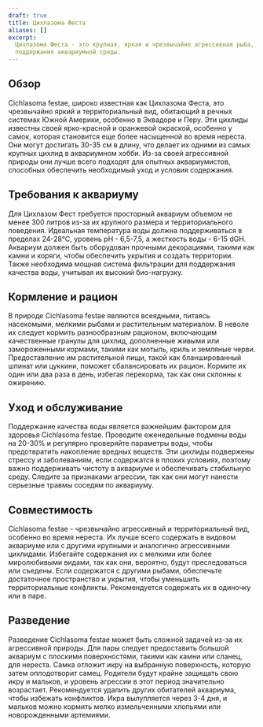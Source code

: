 ```yaml
---
draft: true
title: Цихлазома Феста
aliases: []
excerpt:
  Цихлазома Феста - это крупная, яркая и чрезвычайно агрессивная рыба, требующая опытного аквариумиста для ухода и
  поддержания аквариумной среды.
---
```


## Обзор

Cichlasoma festae, широко известная как Цихлазома Феста, это чрезвычайно яркий и территориальный вид, обитающий в речных
системах Южной Америки, особенно в Эквадоре и Перу. Эти цихлиды известны своей ярко-красной и оранжевой окраской,
особенно у самок, которая становится еще более насыщенной во время нереста. Они могут достигать 30-35 см в длину, что
делает их одними из самых крупных цихлид в аквариумном хобби. Из-за своей агрессивной природы они лучше всего подходят
для опытных аквариумистов, способных обеспечить необходимый уход и условия содержания.

## Требования к аквариуму

Для Цихлазом Фест требуется просторный аквариум объемом не менее 300 литров из-за их крупного размера и территориального
поведения. Идеальная температура воды должна поддерживаться в пределах 24-28°C, уровень pH - 6,5-7,5, а жесткость воды -
6-15 dGH. Аквариум должен быть оборудован прочными декорациями, такими как камни и коряги, чтобы обеспечить укрытия и
создать территории. Также необходима мощная система фильтрации для поддержания качества воды, учитывая их высокий
био-нагрузку.

## Кормление и рацион

В природе Cichlasoma festae являются всеядными, питаясь насекомыми, мелкими рыбами и растительным материалом. В неволе
их следует кормить разнообразным рационом, включающим качественные гранулы для цихлид, дополненные живыми или
замороженными кормами, такими как мотыль, криль и земляные черви. Предоставление им растительной пищи, такой как
бланшированный шпинат или цуккини, поможет сбалансировать их рацион. Кормите их один или два раза в день, избегая
перекорма, так как они склонны к ожирению.

## Уход и обслуживание

Поддержание качества воды является важнейшим фактором для здоровья Cichlasoma festae. Проводите еженедельные подмены
воды на 20-30% и регулярно проверяйте параметры воды, чтобы предотвратить накопление вредных веществ. Эти цихлиды
подвержены стрессу и заболеваниям, если содержатся в плохих условиях, поэтому важно поддерживать чистоту в аквариуме и
обеспечивать стабильную среду. Следите за признаками агрессии, так как они могут нанести серьезные травмы соседям по
аквариуму.

## Совместимость

Cichlasoma festae - чрезвычайно агрессивный и территориальный вид, особенно во время нереста. Их лучше всего содержать в
видовом аквариуме или с другими крупными и аналогично агрессивными цихлидами. Избегайте содержания их с мелкими или
более миролюбивыми видами, так как они, вероятно, будут преследоваться или съедены. Если содержатся с другими рыбами,
обеспечьте достаточное пространство и укрытия, чтобы уменьшить территориальные конфликты. Рекомендуется содержать их в
одиночку или в паре.

## Разведение

Разведение Cichlasoma festae может быть сложной задачей из-за их агрессивной природы. Для пары следует предоставить
большой аквариум с плоскими поверхностями, такими как камни или сланец, для нереста. Самка отложит икру на выбранную
поверхность, которую затем оплодотворит самец. Родители будут крайне защищать свою икру и мальков, и уровень агрессии в
этот период значительно возрастает. Рекомендуется удалить других обитателей аквариума, чтобы избежать конфликтов. Икра
вылупляется через 3-4 дня, и мальков можно кормить мелко измельченными хлопьями или новорожденными артемиями.
